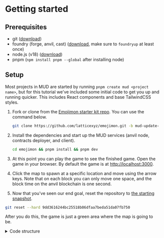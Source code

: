 # Getting started

## Prerequisites

- git ([download](https://git-scm.com/downloads))
- foundry (forge, anvil, cast) ([download](https://book.getfoundry.sh/getting-started/installation), make sure to `foundryup` at least once)
- node.js (v18) ([download](https://nodejs.org/en/download/))
- pnpm (`npm install pnpm --global` after installing node)

## Setup

Most projects in MUD are started by running `pnpm create mud <project name>`, but for this tutorial we've included some initial code to get you up and running quicker. This includes React components and base TailwindCSS styles.

1. Fork or clone from the [Emojimon starter kit repo](https://github.com/latticexyz/emojimon).
   You can use the command below.

   ```bash copy
   git clone https://github.com/latticexyz/emojimon.git -b mud-update-next-16
   ```

1. Install the dependencies and start up the MUD services (anvil node, contracts deployer, and client).

   ```bash copy
   cd emojimon && pnpm install && pnpm dev
   ```

1. At this point you can play the game to see the finished game.
   Open the game in your browser.
   By default the game is at [http://localhost:3000](http://localhost:3000).

1. Click the map to spawn at a specific location and move using the arrow keys.
   Note that on each block you can only move one space, and the block time on the anvil blockchain is one second.

1. Now that you've seen our end goal, reset the repository to [the starting snapshot](https://github.com/latticexyz/emojimon/tree/2e1bde1f1462a1838cd9091e2dbd9f531a75bbb5).

```sh copy
git reset --hard 9dd3616244bc25518b06dfaa7beda51da07fb750
```

After you do this, the game is just a green area where the map is going to be.

<details>

<summary>Code structure</summary>

Except for a few utility files, most of the code is in two packages:

- [`packages/contracts`](https://github.com/latticexyz/emojimon/tree/main/packages/contracts) contains the onchain part of the game.
- [`packages/client`](https://github.com/latticexyz/emojimon/tree/main/packages/client) contains the offchain part of the game, the user interface.
  The software runs on the user's browser, it is just served from a [vite](https://vitejs.dev/) server.

</details>
